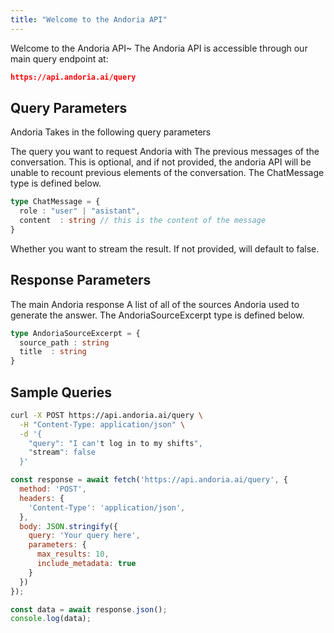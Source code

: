 ```yaml
---
title: "Welcome to the Andoria API"
---
```


Welcome to the Andoria API~ The Andoria API is accessible through our main query endpoint at:

```json
https://api.andoria.ai/query
```

## Query Parameters

Andoria Takes in the following query parameters

<ParamField path="query" type="string" required="true">
  The query you want to request Andoria with
</ParamField>

<ParamField path="messages" type="ChatMessage[]">
  The previous messages of the conversation. This is optional, and if not provided, the andoria API will be unable to recount previous elements of the conversation. The ChatMessage type is defined below.

  ```ts
  type ChatMessage = {
    role : "user" | "asistant",
    content  : string // this is the content of the message
  }
  ```
</ParamField>

<ParamField path="stream" type="boolean">
  Whether you want to stream the result. If not provided, will default to false.
</ParamField>

## Response Parameters

<ParamField path="answer" type="string">
  The main Andoria response
</ParamField>

<ParamField path="source_excerpts" type="AndoriaSourceExcerpt[]">
  A list of all of the sources Andoria used to generate the answer. The AndoriaSourceExcerpt type is defined below.

  ```ts
  type AndoriaSourceExcerpt = {
    source_path : string
    title  : string 
  }
  ```
</ParamField>

## Sample Queries

<CodeGroup>

```bash cURL
curl -X POST https://api.andoria.ai/query \
  -H "Content-Type: application/json" \
  -d '{
    "query": "I can't log in to my shifts",
    "stream": false
  }'
```


```javascript JavaScript
const response = await fetch('https://api.andoria.ai/query', {
  method: 'POST',
  headers: {
    'Content-Type': 'application/json',
  },
  body: JSON.stringify({
    query: 'Your query here',
    parameters: {
      max_results: 10,
      include_metadata: true
    }
  })
});

const data = await response.json();
console.log(data);
```

</CodeGroup>